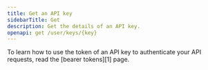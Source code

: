 ```yaml
---
title: Get an API key
sidebarTitle: Get
description: Get the details of an API key.
openapi: get /user/keys/{key}
---
```


<Tip>
  To learn how to use the token of an API key to
  authenticate your API requests, read the
  [bearer tokens][1] page.
</Tip>

[1]: /bearer-tokens 
